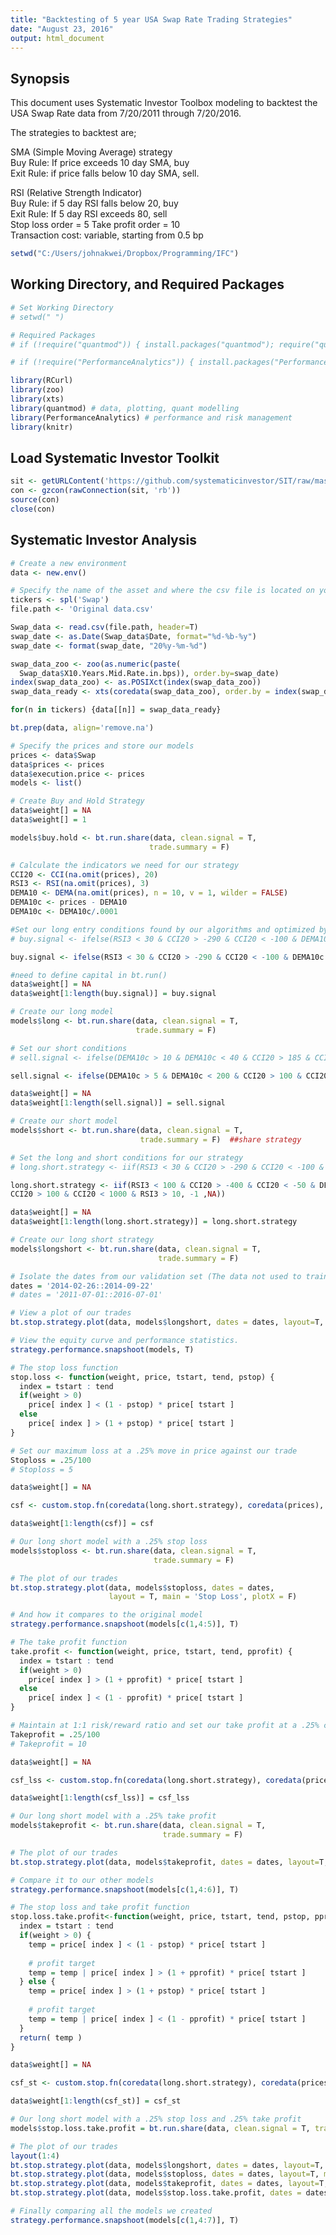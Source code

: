 ```yaml
---
title: "Backtesting of 5 year USA Swap Rate Trading Strategies"
date: "August 23, 2016"
output: html_document
---
```


## Synopsis  
This document uses Systematic Investor Toolbox modeling to backtest the USA Swap Rate data from 7/20/2011 through 7/20/2016.  

The strategies to backtest are;  

SMA (Simple Moving Average) strategy  
Buy Rule: If price exceeds 10 day SMA, buy  
Exit Rule: if price falls below 10 day SMA, sell.  

RSI (Relative Strength Indicator)  
Buy Rule: if 5 day RSI falls below 20, buy  
Exit Rule: If 5 day RSI exceeds 80, sell  
Stop loss order = 5 Take profit order = 10  
Transaction cost: variable, starting from 0.5 bp  

```r
setwd("C:/Users/johnakwei/Dropbox/Programming/IFC")
```

## Working Directory, and Required Packages  
```r
# Set Working Directory
# setwd(" ")

# Required Packages
# if (!require("quantmod")) { install.packages("quantmod"); require("quantmod") }

# if (!require("PerformanceAnalytics")) { install.packages("PerformanceAnalytics"); require("PerformanceAnalytics") }

library(RCurl)
library(zoo)
library(xts)
library(quantmod) # data, plotting, quant modelling
library(PerformanceAnalytics) # performance and risk management
library(knitr)
```

## Load Systematic Investor Toolkit  
```r
sit <- getURLContent('https://github.com/systematicinvestor/SIT/raw/master/sit.gz', binary = TRUE, followlocation = TRUE, ssl.verifypeer = FALSE)
con <- gzcon(rawConnection(sit, 'rb'))
source(con)
close(con)
```

## Systematic Investor Analysis    
```r
# Create a new environment
data <- new.env()

# Specify the name of the asset and where the csv file is located on your computer.
tickers <- spl('Swap')
file.path <- 'Original data.csv'

Swap_data <- read.csv(file.path, header=T) 
swap_date <- as.Date(Swap_data$Date, format="%d-%b-%y")
swap_date <- format(swap_date, "20%y-%m-%d")

swap_data_zoo <- zoo(as.numeric(paste(
  Swap_data$X10.Years.Mid.Rate.in.bps)), order.by=swap_date)
index(swap_data_zoo) <- as.POSIXct(index(swap_data_zoo))
swap_data_ready <- xts(coredata(swap_data_zoo), order.by = index(swap_data_zoo))

for(n in tickers) {data[[n]] = swap_data_ready}

bt.prep(data, align='remove.na')

# Specify the prices and store our models
prices <- data$Swap
data$prices <- prices
data$execution.price <- prices
models <- list()

# Create Buy and Hold Strategy
data$weight[] = NA
data$weight[] = 1

models$buy.hold <- bt.run.share(data, clean.signal = T,
                               trade.summary = F)

# Calculate the indicators we need for our strategy
CCI20 <- CCI(na.omit(prices), 20) 
RSI3 <- RSI(na.omit(prices), 3)
DEMA10 <- DEMA(na.omit(prices), n = 10, v = 1, wilder = FALSE)
DEMA10c <- prices - DEMA10  
DEMA10c <- DEMA10c/.0001  

#Set our long entry conditions found by our algorithms and optimized by us in the last post
# buy.signal <- ifelse(RSI3 < 30 & CCI20 > -290 & CCI20 < -100 & DEMA10c > -40 & DEMA10c < -20, 1, NA)

buy.signal <- ifelse(RSI3 < 30 & CCI20 > -290 & CCI20 < -100 & DEMA10c > -40 & DEMA10c < 750, 1, NA)

#need to define capital in bt.run()
data$weight[] = NA
data$weight[1:length(buy.signal)] = buy.signal

# Create our long model
models$long <- bt.run.share(data, clean.signal = T,
                            trade.summary = F)

# Set our short conditions
# sell.signal <- ifelse(DEMA10c > 10 & DEMA10c < 40 & CCI20 > 185 & CCI20 < 325 & RSI3 > 50, -1 ,NA)

sell.signal <- ifelse(DEMA10c > 5 & DEMA10c < 200 & CCI20 > 100 & CCI20 < 500 & RSI3 > 10, -1 ,NA)

data$weight[] = NA
data$weight[1:length(sell.signal)] = sell.signal

# Create our short model
models$short <- bt.run.share(data, clean.signal = T,
                             trade.summary = F)  ##share strategy

# Set the long and short conditions for our strategy
# long.short.strategy <- iif(RSI3 < 30 & CCI20 > -290 & CCI20 < -100 & DEMA10c > -40 & DEMA10c < -20,1,iif(DEMA10c > 10 & DEMA10c < 40 & CCI20 > 185 & CCI20 < 325 & RSI3 > 50, -1 ,NA))

long.short.strategy <- iif(RSI3 < 100 & CCI20 > -400 & CCI20 < -50 & DEMA10c > -100 & DEMA10c < 20,1,iif(DEMA10c > 5 & DEMA10c < 200 &
CCI20 > 100 & CCI20 < 1000 & RSI3 > 10, -1 ,NA))

data$weight[] = NA
data$weight[1:length(long.short.strategy)] = long.short.strategy

# Create our long short strategy
models$longshort <- bt.run.share(data, clean.signal = T,
                                 trade.summary = F)

# Isolate the dates from our validation set (The data not used to train the model or create the rules, our out-of-sample test)
dates = '2014-02-26::2014-09-22'
# dates = '2011-07-01::2016-07-01'

# View a plot of our trades
bt.stop.strategy.plot(data, models$longshort, dates = dates, layout=T, main = 'Long Short Strategy', plotX = F)

# View the equity curve and performance statistics.
strategy.performance.snapshoot(models, T)

# The stop loss function
stop.loss <- function(weight, price, tstart, tend, pstop) {
  index = tstart : tend
  if(weight > 0)
    price[ index ] < (1 - pstop) * price[ tstart ]
  else
    price[ index ] > (1 + pstop) * price[ tstart ]
}

# Set our maximum loss at a .25% move in price against our trade
Stoploss = .25/100
# Stoploss = 5

data$weight[] = NA

csf <- custom.stop.fn(coredata(long.short.strategy), coredata(prices), stop.loss,pstop = Stoploss)

data$weight[1:length(csf)] = csf

# Our long short model with a .25% stop loss
models$stoploss <- bt.run.share(data, clean.signal = T,
                                trade.summary = F)

# The plot of our trades
bt.stop.strategy.plot(data, models$stoploss, dates = dates,
                      layout = T, main = 'Stop Loss', plotX = F)

# And how it compares to the original model
strategy.performance.snapshoot(models[c(1,4:5)], T) 

# The take profit function
take.profit <- function(weight, price, tstart, tend, pprofit) {
  index = tstart : tend
  if(weight > 0)
    price[ index ] > (1 + pprofit) * price[ tstart ]
  else
    price[ index ] < (1 - pprofit) * price[ tstart ]
}

# Maintain at 1:1 risk/reward ratio and set our take profit at a .25% change in price
Takeprofit = .25/100
# Takeprofit = 10

data$weight[] = NA

csf_lss <- custom.stop.fn(coredata(long.short.strategy), coredata(prices), take.profit, pprofit = Takeprofit)

data$weight[1:length(csf_lss)] = csf_lss

# Our long short model with a .25% take profit
models$takeprofit <- bt.run.share(data, clean.signal = T,
                                  trade.summary = F)

# The plot of our trades
bt.stop.strategy.plot(data, models$takeprofit, dates = dates, layout=T, main = 'Take Profit', plotX = F)

# Compare it to our other models
strategy.performance.snapshoot(models[c(1,4:6)], T) 

# The stop loss and take profit function
stop.loss.take.profit<-function(weight, price, tstart, tend, pstop, pprofit) {
  index = tstart : tend
  if(weight > 0) {
    temp = price[ index ] < (1 - pstop) * price[ tstart ]
    
    # profit target
    temp = temp | price[ index ] > (1 + pprofit) * price[ tstart ]
  } else {
    temp = price[ index ] > (1 + pstop) * price[ tstart ]
    
    # profit target
    temp = temp | price[ index ] < (1 - pprofit) * price[ tstart ]
  }
  return( temp )
}

data$weight[] = NA

csf_st <- custom.stop.fn(coredata(long.short.strategy), coredata(prices), stop.loss.take.profit,pstop = Stoploss, pprofit = Takeprofit)

data$weight[1:length(csf_st)] = csf_st

# Our long short model with a .25% stop loss and .25% take profit
models$stop.loss.take.profit = bt.run.share(data, clean.signal = T, trade.summary = F)

# The plot of our trades
layout(1:4)
bt.stop.strategy.plot(data, models$longshort, dates = dates, layout=T, main = 'Long Short', plotX = F)
bt.stop.strategy.plot(data, models$stoploss, dates = dates, layout=T, main = 'Long Short .25% SL', plotX = F)
bt.stop.strategy.plot(data, models$takeprofit, dates = dates, layout=T, main = 'Long Short .25% TP', plotX = F)
bt.stop.strategy.plot(data, models$stop.loss.take.profit, dates = dates, layout=T, main = 'Long Short .25% SL, .25% TP', plotX = F)

# Finally comparing all the models we created
strategy.performance.snapshoot(models[c(1,4:7)], T)
```